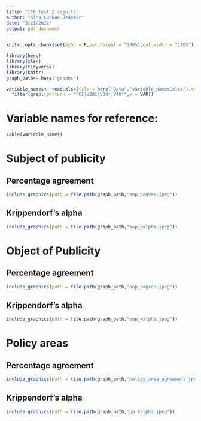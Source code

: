---
title: "ICR test 2 results"
author: "Sina Furkan Özdemir"
date: "3/21/2022"
output: pdf_document
---

```{r setup, include=FALSE}
knitr::opts_chunk$set(echo = F,out.height = "100%",out.width = "110%")

library(here)
library(xlsx)
library(tidyverse)
library(knitr)
graph_path<- here("graphs")

variable_names<- read.xlsx(file = here("Data","variable_names.xlsx"),sheetIndex = 1) %>% 
  filter(grepl(pattern = "^CI|V201|V30*|V40*",x = VAR))

```

# Variable names for reference:

```{r var_names}
kable(variable_names)
```

# Subject of publicity

## Percentage agreement

```{r sop_pagree}
include_graphics(path = file.path(graph_path,"sop_pagree.jpeg"))
```


## Krippendorf's alpha


```{r sop_kalpha}

include_graphics(path = file.path(graph_path,"sop_kalpha.jpeg"))

```


# Object of Publicity

## Percentage agreement

```{r oop_pagree}

include_graphics(path = file.path(graph_path,"oop_pagree.jpeg"))


```


## Krippendorf's alpha


```{r oop_kalpha}
include_graphics(path = file.path(graph_path,"oop_kalpha.jpeg"))

```


# Policy areas

## Percentage agreement

```{r pa_pagree}

include_graphics(path = file.path(graph_path,"policy_area_agreement.jpeg"))

```


## Krippendorf's alpha

```{r pa_kalpha}

include_graphics(path = file.path(graph_path,"pa_kalpha.jpeg"))


```

